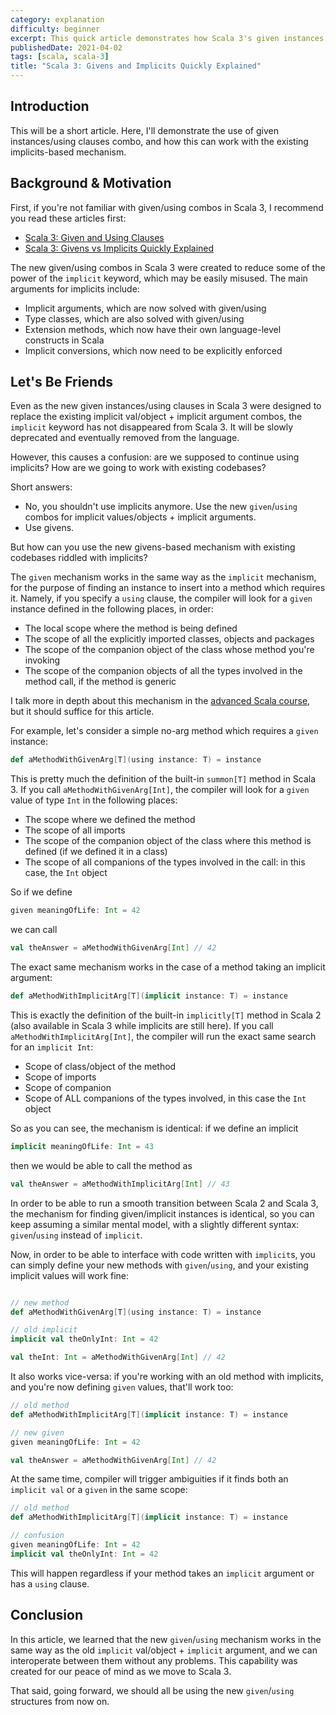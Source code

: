 ```yaml
---
category: explanation
difficulty: beginner
excerpt: This quick article demonstrates how Scala 3's given instances integrate seamlessly with Scala 2's implicits
publishedDate: 2021-04-02
tags: [scala, scala-3]
title: "Scala 3: Givens and Implicits Quickly Explained"
---
```


## Introduction

This will be a short article. Here, I'll demonstrate the use of given instances/using clauses combo, and how this can work with the existing implicits-based mechanism.

## Background & Motivation

First, if you're not familiar with given/using combos in Scala 3, I recommend you read these articles first:

- [Scala 3: Given and Using Clauses](/articles/scala-3-given-and-using-clauses)
- [Scala 3: Givens vs Implicits Quickly Explained](/articles/scala-3-givens-vs-implicits)

The new given/using combos in Scala 3 were created to reduce some of the power of the `implicit` keyword, which may be easily misused. The main arguments for implicits include:

- Implicit arguments, which are now solved with given/using
- Type classes, which are also solved with given/using
- Extension methods, which now have their own language-level constructs in Scala
- Implicit conversions, which now need to be explicitly enforced

## Let's Be Friends

Even as the new given instances/using clauses in Scala 3 were designed to replace the existing implicit val/object + implicit argument combos, the `implicit` keyword has not disappeared from Scala 3. It will be slowly deprecated and eventually removed from the language.

However, this causes a confusion: are we supposed to continue using implicits? How are we going to work with existing codebases?

Short answers:

- No, you shouldn't use implicits anymore. Use the new `given`/`using` combos for implicit values/objects + implicit arguments.
- Use givens.

But how can you use the new givens-based mechanism with existing codebases riddled with implicits?

The `given` mechanism works in the same way as the `implicit` mechanism, for the purpose of finding an instance to insert into a method which requires it. Namely, if you specify a `using` clause, the compiler will look for a `given` instance defined in the following places, in order:

- The local scope where the method is being defined
- The scope of all the explicitly imported classes, objects and packages
- The scope of the companion object of the class whose method you're invoking
- The scope of the companion objects of all the types involved in the method call, if the method is generic

I talk more in depth about this mechanism in the [advanced Scala course](/courses/advanced-scala), but it should suffice for this article.

For example, let's consider a simple no-arg method which requires a `given` instance:

```scala
def aMethodWithGivenArg[T](using instance: T) = instance
```

This is pretty much the definition of the built-in `summon[T]` method in Scala 3. If you call `aMethodWithGivenArg[Int]`, the compiler will look for a `given` value of type `Int` in the following places:

- The scope where we defined the method
- The scope of all imports
- The scope of the companion object of the class where this method is defined (if we defined it in a class)
- The scope of all companions of the types involved in the call: in this case, the `Int` object

So if we define

```scala
given meaningOfLife: Int = 42
```

we can call

```scala
val theAnswer = aMethodWithGivenArg[Int] // 42
```

The exact same mechanism works in the case of a method taking an implicit argument:

```scala
def aMethodWithImplicitArg[T](implicit instance: T) = instance
```

This is exactly the definition of the built-in `implicitly[T]` method in Scala 2 (also available in Scala 3 while implicits are still here). If you call `aMethodWithImplicitArg[Int]`, the compiler will run the exact same search for an `implicit Int`:

- Scope of class/object of the method
- Scope of imports
- Scope of companion
- Scope of ALL companions of the types involved, in this case the `Int` object

So as you can see, the mechanism is identical: if we define an implicit

```scala
implicit meaningOfLife: Int = 43
```

then we would be able to call the method as

```scala
val theAnswer = aMethodWithImplicitArg[Int] // 43
```

In order to be able to run a smooth transition between Scala 2 and Scala 3, the mechanism for finding given/implicit instances is identical, so you can keep assuming a similar mental model, with a slightly different syntax: `given`/`using` instead of `implicit`.

Now, in order to be able to interface with code written with `implicit`s, you can simply define your new methods with `given`/`using`, and your existing implicit values will work fine:

```scala

// new method
def aMethodWithGivenArg[T](using instance: T) = instance

// old implicit
implicit val theOnlyInt: Int = 42

val theInt: Int = aMethodWithGivenArg[Int] // 42
```

It also works vice-versa: if you're working with an old method with implicits, and you're now defining `given` values, that'll work too:

```scala
// old method
def aMethodWithImplicitArg[T](implicit instance: T) = instance

// new given
given meaningOfLife: Int = 42

val theAnswer = aMethodWithGivenArg[Int] // 42
```

At the same time, compiler will trigger ambiguities if it finds both an `implicit val` or a `given` in the same scope:

```scala
// old method
def aMethodWithImplicitArg[T](implicit instance: T) = instance

// confusion
given meaningOfLife: Int = 42
implicit val theOnlyInt: Int = 42
```

This will happen regardless if your method takes an `implicit` argument or has a `using` clause.

## Conclusion

In this article, we learned that the new `given`/`using` mechanism works in the same way as the old `implicit` val/object + `implicit` argument, and we can interoperate between them without any problems. This capability was created for our peace of mind as we move to Scala 3.

That said, going forward, we should all be using the new `given`/`using` structures from now on.
